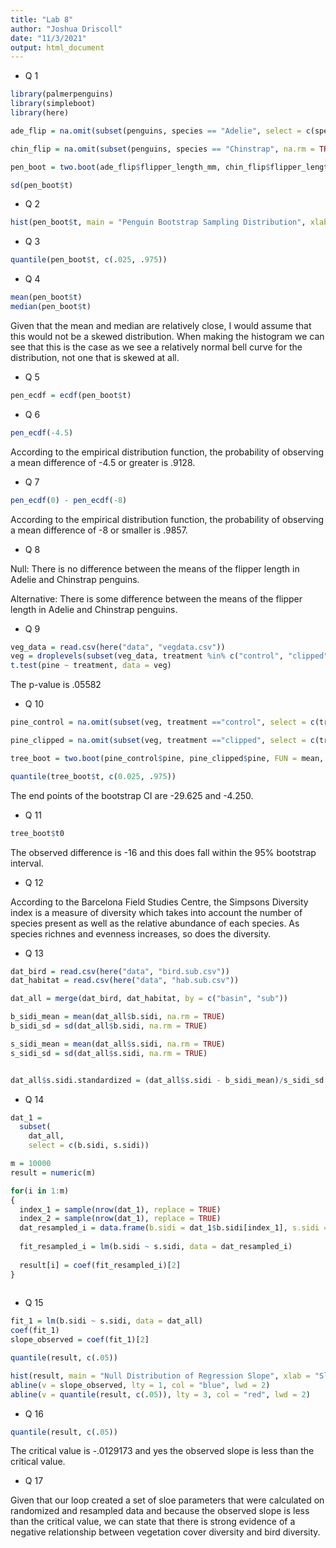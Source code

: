 ```yaml
---
title: "Lab 8"
author: "Joshua Driscoll"
date: "11/3/2021"
output: html_document
---
```


* Q 1

```r

library(palmerpenguins)
library(simpleboot)
library(here)

ade_flip = na.omit(subset(penguins, species == "Adelie", select = c(species, flipper_length_mm)))

chin_flip = na.omit(subset(penguins, species == "Chinstrap", na.rm = TRUE, select = c(species, flipper_length_mm)))  

pen_boot = two.boot(ade_flip$flipper_length_mm, chin_flip$flipper_length_mm, FUN = mean, R = 10000)

sd(pen_boot$t)

```

* Q 2

```r

hist(pen_boot$t, main = "Penguin Bootstrap Sampling Distribution", xlab = "Penguin Bootstrap Means")

```


* Q 3

```r

quantile(pen_boot$t, c(.025, .975))

```


* Q 4

```r

mean(pen_boot$t)
median(pen_boot$t)

```

Given that the mean and median are relatively close, I would assume that this would not be a skewed distribution. When making the histogram we can see that this is the case as we see a relatively normal bell curve for the distribution, not one that is skewed at all.

* Q 5 

```r

pen_ecdf = ecdf(pen_boot$t)

```

* Q 6

```r

pen_ecdf(-4.5)

```

According to the empirical distribution function, the probability of observing a mean difference of -4.5 or greater is .9128.

* Q 7

```r

pen_ecdf(0) - pen_ecdf(-8)

```

According to the empirical distribution function, the probability of observing a mean difference of -8 or smaller is .9857.

* Q 8 

Null: There is no difference between the means of the flipper length in Adelie and Chinstrap penguins. 

Alternative: There is some difference between the means of the flipper length in Adelie and Chinstrap penguins.

* Q 9 

```r

veg_data = read.csv(here("data", "vegdata.csv"))
veg = droplevels(subset(veg_data, treatment %in% c("control", "clipped")))
t.test(pine ~ treatment, data = veg)

```

The p-value is .05582

* Q 10

```r

pine_control = na.omit(subset(veg, treatment =="control", select = c(treatment, pine)))

pine_clipped = na.omit(subset(veg, treatment =="clipped", select = c(treatment, pine)))

tree_boot = two.boot(pine_control$pine, pine_clipped$pine, FUN = mean, R = 10000)

quantile(tree_boot$t, c(0.025, .975))

```

The end points of the bootstrap CI are -29.625 and -4.250.

* Q 11

```r

tree_boot$t0

```

The observed difference is -16 and this does fall within the 95% bootstrap interval.

* Q 12

According to the Barcelona Field Studies Centre, the Simpsons Diversity index is a measure of diversity which takes into account the number of species present as well as the relative abundance of each species. As species richnes and evenness increases, so does the diversity.

* Q 13

```r

dat_bird = read.csv(here("data", "bird.sub.csv"))
dat_habitat = read.csv(here("data", "hab.sub.csv"))

dat_all = merge(dat_bird, dat_habitat, by = c("basin", "sub"))

b_sidi_mean = mean(dat_all$b.sidi, na.rm = TRUE)
b_sidi_sd = sd(dat_all$b.sidi, na.rm = TRUE)

s_sidi_mean = mean(dat_all$s.sidi, na.rm = TRUE)
s_sidi_sd = sd(dat_all$s.sidi, na.rm = TRUE)


dat_all$s.sidi.standardized = (dat_all$s.sidi - b_sidi_mean)/s_sidi_sd

```

* Q 14

```r

dat_1 = 
  subset(
    dat_all,
    select = c(b.sidi, s.sidi))

m = 10000 
result = numeric(m)

for(i in 1:m)
{
  index_1 = sample(nrow(dat_1), replace = TRUE)
  index_2 = sample(nrow(dat_1), replace = TRUE)
  dat_resampled_i = data.frame(b.sidi = dat_1$b.sidi[index_1], s.sidi = dat_1$s.sidi[index_2])
  
  fit_resampled_i = lm(b.sidi ~ s.sidi, data = dat_resampled_i)
  
  result[i] = coef(fit_resampled_i)[2]
}
  
```


* Q 15

```r

fit_1 = lm(b.sidi ~ s.sidi, data = dat_all)
coef(fit_1)
slope_observed = coef(fit_1)[2]

quantile(result, c(.05))

hist(result, main = "Null Distribution of Regression Slope", xlab = "Slope Parameter")
abline(v = slope_observed, lty = 1, col = "blue", lwd = 2)
abline(v = quantile(result, c(.05)), lty = 3, col = "red", lwd = 2)

```

* Q 16

```r
quantile(result, c(.05))
```

The critical value is -.0129173 and yes the observed slope is less than the critical value. 

* Q 17

Given that our loop created a set of sloe parameters that were calculated on randomized and resampled data and because the observed slope is less than the critical value, we can state that there is strong evidence of a negative relationship between vegetation cover diversity and bird diversity.




